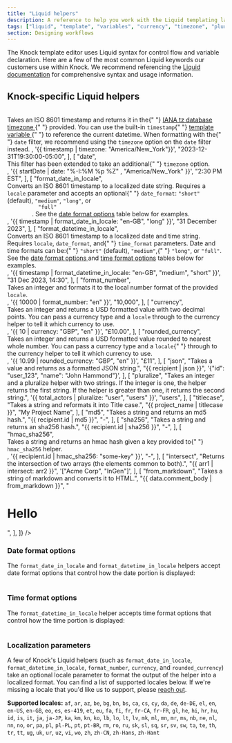 ```yaml
---
title: "Liquid helpers"
description: A reference to help you work with the Liquid templating language in Knock.
tags: ["liquid", "template", "variables", "currency", "timezone", "pluralize"]
section: Designing workflows
---
```


The Knock template editor uses Liquid syntax for control flow and variable declaration. Here are a few of the most common Liquid keywords our customers use within Knock. We recommend referencing the [Liquid documentation](https://shopify.github.io/liquid/) for comprehensive syntax and usage information.

<Table
  headers={["Keyword", "Description"]}
  rows={[
    ["{{ }}", "Denotes rendering output of an object or variable."],
    ["{% %}", "Denotes logic and control flow."],
    ["if/else/elsif", "Conditional branching."],
    [
      "case/when",
      "Creates a switch statement to execute a particular block of code when a variable has a specified value.",
    ],
    ["and/or", "Add additional conditions to a tag."],
    ["for", "Repeatedly executes a block of code."],
    ["assign", "Creates a new named variable."],
    [
      "capture",
      "Captures the string inside of the opening and closing tags and assigns it to a variable.",
    ],
    ["render", "Renders a partial with the given key and attributes."],
  ]}
/>

## Knock-specific Liquid helpers

<Table
  headers={["Helper", "Description", "Example", "Output"]}
  codeColumns={[0, 2]}
  codeCells={[[14, 3]]}
  rows={[
    [
      "timezone",
      <div key="timezone_description">
        Takes an ISO 8601 timestamp and returns it in the{" "}
        <a
          href="https://en.wikipedia.org/wiki/List_of_tz_database_time_zones"
          target="_blank"
          rel="noreferrer"
        >
          IANA tz database timezone
        </a>{" "}
        provided. You can use the built-in <code>timestamp</code>{" "}
        <a href="/designing-workflows/template-editor/variables">
          template variable
        </a>{" "}
        to reference the current datetime. When formatting with the{" "}
        <code>date</code> filter, we recommend using the <code>timezone</code>
        option on the <code>date</code> filter instead.
      </div>,
      '{{ timestamp | timezone: "America/New_York"}}',
      "2023-12-31T19:30:00-05:00",
    ],
    [
      "date",
      <div key="date_description">
        This filter has been extended to take an additional{" "}
        <code>timezone</code> option.
      </div>,
      '{{ startDate | date: "%-I:%M %p %Z" , "America/New_York" }}',
      "2:30 PM EST",
    ],
    [
      "format_date_in_locale",
      <div key="format_date_in_locale_description">
        Converts an ISO 8601 timestamp to a localized date string. Requires a
        <code>locale</code> parameter and accepts an optional{" "}
        <code>date_format</code>: <code>"short"</code>
        (default), <code>"medium"</code>, <code>"long"</code>, or <code>
          "full"
        </code>. See the <a href="#date-format-options">date format options</a> table
        below for examples.
      </div>,
      '{{ timestamp | format_date_in_locale: "en-GB", "long" }}',
      "31 December 2023",
    ],
    [
      "format_datetime_in_locale",
      <div key="format_datetime_in_locale_description">
        Converts an ISO 8601 timestamp to a localized date and time string.
        Requires <code>locale</code>, <code>date_format</code>, and{" "}
        <code>time_format</code> parameters. Date and time formats can be:{" "}
        <code>"short"</code> (default), <code>"medium"</code>,{" "}
        <code>"long"</code>, or
        <code>"full"</code>. See the <a href="#date-format-options">
          date format options
        </a> and <a href="#time-format-options">time format options</a> tables below
        for examples.
      </div>,
      '{{ timestamp | format_datetime_in_locale: "en-GB", "medium", "short" }}',
      "31 Dec 2023, 14:30",
    ],
    [
      "format_number",
      <div key="format_number_description">
        Takes an integer and formats it to the local number format of the
        provided <code>locale</code>.
      </div>,
      '{{ 10000 | format_number: "en" }}',
      "10,000",
    ],
    [
      "currency",
      <div key="currency_description">
        Takes an integer and returns a USD formatted value with two decimal
        points. You can pass a currency type and a <code>locale</code> through
        to the currency helper to tell it which currency to use.
      </div>,
      '{{ 10 | currency: "GBP", "en" }}',
      "£10.00",
    ],
    [
      "rounded_currency",
      <div key="rounded_currency_description">
        Takes an integer and returns a USD formatted value rounded to nearest
        whole number. You can pass a currency type and a <code>locale</code>{" "}
        through to the currency helper to tell it which currency to use.
      </div>,
      '{{ 10.99 | rounded_currency: "GBP", "en" }}',
      "£11",
    ],
    [
      "json",
      "Takes a value and returns as a formatted JSON string.",
      "{{ recipient | json }}",
      '{"id": "user_123", "name": "John Hammond"}',
    ],
    [
      "pluralize",
      "Takes an integer and a pluralize helper with two strings. If the integer is one, the helper returns the first string. If the helper is greater than one, it returns the second string.",
      '{{ total_actors | pluralize: "user", "users" }}',
      "users",
    ],
    [
      "titlecase",
      "Takes a string and reformats it into Title case.",
      "{{ project_name | titlecase }}",
      "My Project Name",
    ],
    [
      "md5",
      "Takes a string and returns an md5 hash.",
      "{{ recipient.id | md5 }}",
      "-",
    ],
    [
      "sha256",
      "Takes a string and returns an sha256 hash.",
      "{{ recipient.id | sha256 }}",
      "-",
    ],
    [
      "hmac_sha256",
      <div key="hmac_sha256_description">
        Takes a string and returns an hmac hash given a key provided to{" "}
        <code>hmac_sha256</code> helper.
      </div>,
      '{{ recipient.id | hmac_sha256: "some-key" }}',
      "-",
    ],
    [
      "intersect",
      "Returns the intersection of two arrays (the elements common to both).",
      "{{ arr1 | intersect: arr2 }}",
      '["Acme Corp", "InGen"]',
    ],
    [
      "from_markdown",
      "Takes a string of markdown and converts it to HTML.",
      "{{ data.comment_body | from_markdown }}",
      "<h1>Hello</h1>",
    ],
  ]}
/>

### Date format options

The `format_date_in_locale` and `format_datetime_in_locale` helpers accept date format options that control how the date portion is displayed:

<Table
  headers={["Value", "Description", "Example (en-US)", "Example (en-GB)"]}
  rows={[
    ["short", "Abbreviated date format.", "12/31/23", "31/12/2023"],
    ["medium", "Standard date format.", "Dec 31, 2023", "31 Dec 2023"],
    ["long", "Full date format.", "December 31, 2023", "31 December 2023"],
    [
      "full",
      "Complete date format.",
      "Sunday, December 31, 2023",
      "Sunday, 31 December 2023",
    ],
  ]}
/>

### Time format options

The `format_datetime_in_locale` helper accepts time format options that control how the time portion is displayed:

<Table
  headers={["Value", "Description", "Example (en-US)", "Example (en-GB)"]}
  rows={[
    ["short", "Abbreviated time format.", "2:30 PM", "14:30"],
    ["medium", "Standard time format.", "2:30:45 PM", "14:30:45"],
    ["long", "Full time format.", "2:30:45 PM EST", "14:30:45 GMT"],
    [
      "full",
      "Complete time format.",
      "2:30:45 PM Eastern Standard Time",
      "14:30:45 Greenwich Mean Time",
    ],
  ]}
/>

### Localization parameters

A few of Knock's Liquid helpers (such as `format_date_in_locale`, `format_datetime_in_locale`, `format_number`, `currency`, and `rounded_currency`) take an optional locale parameter to format the output of the helper into a localized format. You can find a list of supported locales below. If we're missing a locale that you'd like us to support, please [reach out](mailto:support@knock.app).

**Supported locales:** `af`, `ar`, `az`, `be`, `bg`, `bn`, `bs`, `ca`, `cs`, `cy`, `da`, `de`, `de-DE`, `el`, `en`, `en-US`, `en-GB`, `eo`, `es`, `es-419`, `et`, `eu`, `fa`, `fi`, `fr`, `fr-CA`, `fr-FR`, `gl`, `he`, `hi`, `hr`, `hu`, `id`, `is`, `it`, `ja`, `ja-JP`, `ka`, `km`, `kn`, `ko`, `lb`, `lo`, `lt`, `lv`, `mk`, `ml`, `mn`, `mr`, `ms`, `nb`, `ne`, `nl`, `nn`, `no`, `or`, `pa`, `pl`, `pl-PL`, `pt`, `pt-BR`, `rm`, `ro`, `ru`, `sk`, `sl`, `sq`, `sr`, `sv`, `sw`, `ta`, `te`, `th`, `tr`, `tt`, `ug`, `uk`, `ur`, `uz`, `vi`, `wo`, `zh`, `zh-CN`, `zh-Hans`, `zh-Hant`
